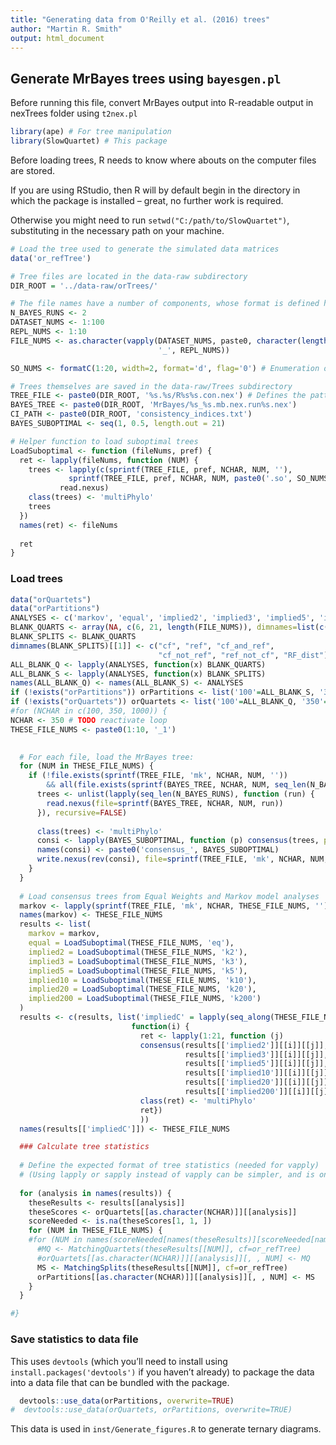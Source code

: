 ```yaml
---
title: "Generating data from O'Reilly et al. (2016) trees"
author: "Martin R. Smith"
output: html_document
--- 
```


## Generate MrBayes trees using `bayesgen.pl`

Before running this file, convert MrBayes output into R-readable output in 
nexTrees folder using `t2nex.pl`

```R
library(ape) # For tree manipulation
library(SlowQuartet) # This package
```

Before loading trees, R needs to know where abouts on the computer files are stored.

If you are using RStudio, then R will by default begin in the directory
in which the package is installed -- great, no further work is required.

Otherwise you might need to run `setwd("C:/path/to/SlowQuartet")`, substituting
in the necessary path on your machine.

```R

# Load the tree used to generate the simulated data matrices
data('or_refTree')

# Tree files are located in the data-raw subdirectory
DIR_ROOT = '../data-raw/orTrees/'

# The file names have a number of components, whose format is defined here:
N_BAYES_RUNS <- 2
DATASET_NUMS <- 1:100
REPL_NUMS <- 1:10
FILE_NUMS <- as.character(vapply(DATASET_NUMS, paste0, character(length(REPL_NUMS)),
                                 '_', REPL_NUMS))

SO_NUMS <- formatC(1:20, width=2, format='d', flag='0') # Enumeration of suboptimal trees

# Trees themselves are saved in the data-raw/Trees subdirectory
TREE_FILE <- paste0(DIR_ROOT, '%s.%s/R%s%s.con.nex') # Defines the pattern of the file name
BAYES_TREE <- paste0(DIR_ROOT, 'MrBayes/%s_%s.mb.nex.run%s.nex')
CI_PATH <- paste0(DIR_ROOT, 'consistency_indices.txt')
BAYES_SUBOPTIMAL <- seq(1, 0.5, length.out = 21)

# Helper function to load suboptimal trees
LoadSuboptimal <- function (fileNums, pref) {
  ret <- lapply(fileNums, function (NUM) {
    trees <- lapply(c(sprintf(TREE_FILE, pref, NCHAR, NUM, ''), 
             sprintf(TREE_FILE, pref, NCHAR, NUM, paste0('.so', SO_NUMS))),
           read.nexus)
    class(trees) <- 'multiPhylo'
    trees
  })
  names(ret) <- fileNums
  
  ret
}

```


### Load trees

```R
data("orQuartets")
data("orPartitions")
ANALYSES <- c('markov', 'equal', 'implied2', 'implied3', 'implied5', 'implied10', 'implied20', 'implied200', 'impliedC')
BLANK_QUARTS <- array(NA, c(6, 21, length(FILE_NUMS)), dimnames=list(c( "Q",  "s", "d", "r1", "r2", "u"), NULL, FILE_NUMS))
BLANK_SPLITS <- BLANK_QUARTS
dimnames(BLANK_SPLITS)[[1]] <- c("cf", "ref", "cf_and_ref",
                                 "cf_not_ref", "ref_not_cf", "RF_dist")
ALL_BLANK_Q <- lapply(ANALYSES, function(x) BLANK_QUARTS)
ALL_BLANK_S <- lapply(ANALYSES, function(x) BLANK_SPLITS)
names(ALL_BLANK_Q) <- names(ALL_BLANK_S) <- ANALYSES
if (!exists("orPartitions")) orPartitions <- list('100'=ALL_BLANK_S, '350'=ALL_BLANK_S, '1000'=ALL_BLANK_S)
if (!exists("orQuartets")) orQuartets <- list('100'=ALL_BLANK_Q, '350'=ALL_BLANK_Q, '1000'=ALL_BLANK_Q)
#for (NCHAR in c(100, 350, 1000)) {
NCHAR <- 350 # TODO reactivate loop
THESE_FILE_NUMS <- paste0(1:10, '_1')

  
  # For each file, load the MrBayes tree:
  for (NUM in THESE_FILE_NUMS) {
    if (!file.exists(sprintf(TREE_FILE, 'mk', NCHAR, NUM, ''))
        && all(file.exists(sprintf(BAYES_TREE, NCHAR, NUM, seq_len(N_BAYES_RUNS))))) {
      trees <- unlist(lapply(seq_len(N_BAYES_RUNS), function (run) {
        read.nexus(file=sprintf(BAYES_TREE, NCHAR, NUM, run))
      }), recursive=FALSE)
      
      class(trees) <- 'multiPhylo'
      consi <- lapply(BAYES_SUBOPTIMAL, function (p) consensus(trees, p=p))
      names(consi) <- paste0('consensus_', BAYES_SUBOPTIMAL)
      write.nexus(rev(consi), file=sprintf(TREE_FILE, 'mk', NCHAR, NUM, ''))
    }
  }
  
  # Load consensus trees from Equal Weights and Markov model analyses
  markov <- lapply(sprintf(TREE_FILE, 'mk', NCHAR, THESE_FILE_NUMS, ''), read.nexus)
  names(markov) <- THESE_FILE_NUMS
  results <- list(
    markov = markov,
    equal = LoadSuboptimal(THESE_FILE_NUMS, 'eq'),
    implied2 = LoadSuboptimal(THESE_FILE_NUMS, 'k2'),
    implied3 = LoadSuboptimal(THESE_FILE_NUMS, 'k3'),
    implied5 = LoadSuboptimal(THESE_FILE_NUMS, 'k5'),
    implied10 = LoadSuboptimal(THESE_FILE_NUMS, 'k10'),
    implied20 = LoadSuboptimal(THESE_FILE_NUMS, 'k20'),
    implied200 = LoadSuboptimal(THESE_FILE_NUMS, 'k200')
  )
  results <- c(results, list('impliedC' = lapply(seq_along(THESE_FILE_NUMS),
                           function(i) {
                             ret <- lapply(1:21, function (j) 
                             consensus(results[['implied2']][[i]][[j]],
                                       results[['implied3']][[i]][[j]],
                                       results[['implied5']][[i]][[j]],
                                       results[['implied10']][[i]][[j]],
                                       results[['implied20']][[i]][[j]],
                                       results[['implied200']][[i]][[j]]))
                             class(ret) <- 'multiPhylo'
                             ret})
                             ))
  names(results[['impliedC']]) <- THESE_FILE_NUMS

  ### Calculate tree statistics
  
  # Define the expected format of tree statistics (needed for vapply)
  # (Using lapply or sapply instead of vapply can be simpler, and is only slightly slower)
  
  for (analysis in names(results)) {
    theseResults <- results[[analysis]]
    theseScores <- orQuartets[[as.character(NCHAR)]][[analysis]]
    scoreNeeded <- is.na(theseScores[1, 1, ])
    for (NUM in THESE_FILE_NUMS) {
    #for (NUM in names(scoreNeeded[names(theseResults)][scoreNeeded[names(theseResults)]])) {
      #MQ <- MatchingQuartets(theseResults[[NUM]], cf=or_refTree)
      #orQuartets[[as.character(NCHAR)]][[analysis]][, , NUM] <- MQ
      MS <- MatchingSplits(theseResults[[NUM]], cf=or_refTree)
      orPartitions[[as.character(NCHAR)]][[analysis]][, , NUM] <- MS
    }
  }

#}
```


### Save statistics to data file
This uses `devtools` (which you'll need to install using 
`install.packages('devtools')` if you haven't already) to package the data 
into a data file that can be bundled with the package.

```R

  devtools::use_data(orPartitions, overwrite=TRUE)
#  devtools::use_data(orQuartets, orPartitions, overwrite=TRUE)
```

This data is used in `inst/Generate_figures.R` to generate ternary diagrams.
